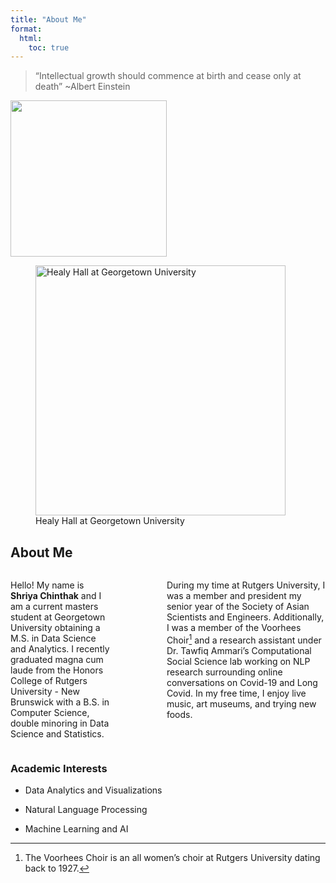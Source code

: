 ```yaml
---
title: "About Me"
format:
  html:
    toc: true
---
```


>"Intellectual growth should commence at birth and cease only at death" ~Albert Einstein

::: {layout-ncol=2}
![](headshot.jpg){width=250}

![Healy Hall at Georgetown University](georgetown.jpg){height=400}
:::


## About Me

:::: {.columns}

::: {.column width="35%"}
Hello! My name is **Shriya Chinthak** and I am a current masters student at Georgetown University obtaining a M.S. in Data Science and Analytics. I recently graduated magna cum laude from the Honors College of Rutgers University - New Brunswick with a B.S. in Computer Science, double minoring in Data Science and Statistics. 
:::

::: {.column width="10%"}
<!-- empty column to create gap -->
:::

::: {.column width="55%"}
During my time at Rutgers University, I was a member and president my senior year of the Society of Asian Scientists and Engineers. Additionally, I was a member of the Voorhees Choir^[The Voorhees Choir is an all women's choir at Rutgers University dating back to 1927.] and a research assistant under Dr. Tawfiq Ammari's Computational Social Science lab working on NLP research surrounding online conversations on Covid-19 and Long Covid. In my free time, I enjoy live music, art museums, and trying new foods.
:::

::::

### Academic Interests
* Data Analytics and Visualizations

* Natural Language Processing

* Machine Learning and AI